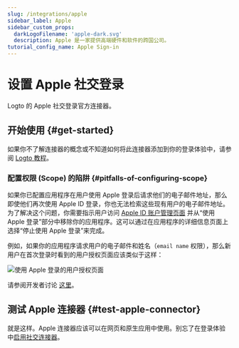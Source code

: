 ```yaml
---
slug: /integrations/apple
sidebar_label: Apple
sidebar_custom_props:
  darkLogoFilename: 'apple-dark.svg'
  description: Apple 是一家提供高端硬件和软件的跨国公司。
tutorial_config_name: Apple Sign-in
---
```




# 设置 Apple 社交登录

Logto 的 Apple 社交登录官方连接器。

<GuideTip />

## 开始使用 \{#get-started}

如果你不了解连接器的概念或不知道如何将此连接器添加到你的登录体验中，请参阅 [Logto 教程](/connectors/social-connectors)。

<Integration />

### 配置权限 (Scope) 的陷阱 \{#pitfalls-of-configuring-scope}

如果你已配置应用程序在用户使用 Apple 登录后请求他们的电子邮件地址，那么即使他们再次使用 Apple ID 登录，你也无法检索这些现有用户的电子邮件地址。为了解决这个问题，你需要指示用户访问 [Apple ID 账户管理页面](https://appleid.apple.com/account/manage) 并从“使用 Apple 登录”部分中移除你的应用程序。这可以通过在应用程序的详细信息页面上选择“停止使用 Apple 登录”来完成。

例如，如果你的应用程序请求用户的电子邮件和姓名（`email name` 权限），那么新用户在首次登录时看到的用户授权页面应该类似于这样：

![使用 Apple 登录的用户授权页面](./assets/sign-in-with-apple-consent-screen.png)

请参阅开发者讨论 [这里](https://forums.developer.apple.com/forums/thread/132223)。

## 测试 Apple 连接器 \{#test-apple-connector}

就是这样。Apple 连接器应该可以在网页和原生应用中使用。别忘了在登录体验中[启用社交连接器](/connectors/social-connectors/#enable-social-sign-in)。
